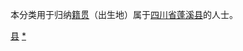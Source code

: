 {{Catnav|頁面分類|各種主題的頁面分類|依中国各省来作的分类|各地中国人|四川人|遂宁人}}
{{Catnav|頁面分類|人物|各國人物|中国人|各地中国人|四川人|遂宁人}}

本分类用于归纳[[籍贯|籍贯]]（出生地）属于[[四川省|四川省]][[蓬溪县|蓬溪县]]的人士。

[[Category:遂宁人|县]]
[[Category:蓬溪县|*]]